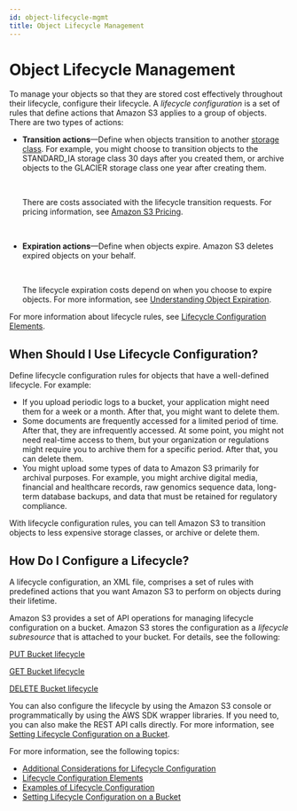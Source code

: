```yaml
---
id: object-lifecycle-mgmt
title: Object Lifecycle Management
---
```

# Object Lifecycle Management<a name="object-lifecycle-mgmt"></a>

To manage your objects so that they are stored cost effectively throughout their lifecycle, configure their lifecycle\.  A *lifecycle configuration* is a set of rules that define actions that Amazon S3 applies to a group of objects\. There are two types of actions:
+ **Transition actions**—Define when objects transition to another [storage class](https://docs.aws.amazon.com/AmazonS3/latest/dev/storage-class-intro.html)\. For example, you might choose to transition objects to the STANDARD\_IA storage class 30 days after you created them, or archive objects to the GLACIER storage class one year after creating them\. 

   

  There are costs associated with the lifecycle transition requests\. For pricing information, see [Amazon S3 Pricing](https://aws.amazon.com/s3/pricing/)\.

   
+ **Expiration actions**—Define when objects expire\. Amazon S3 deletes expired objects on your behalf\. 

   

  The lifecycle expiration costs depend on when you choose to expire objects\. For more information, see [Understanding Object Expiration](lifecycle-expire-general-considerations.mdx)\.

For more information about lifecycle rules, see [Lifecycle Configuration Elements](intro-lifecycle-rules.mdx)\. 

## When Should I Use Lifecycle Configuration?<a name="lifecycle-config-overview-what"></a>

Define lifecycle configuration rules for objects that have a well\-defined lifecycle\. For example: 
+ If you upload periodic logs to a bucket, your application might need them for a week or a month\. After that, you might want to delete them\.
+ Some documents are frequently accessed for a limited period of time\. After that, they are infrequently accessed\. At some point, you might not need real\-time access to them, but your organization or regulations might require you to archive them for a specific period\. After that, you can delete them\. 
+ You might upload some types of data to Amazon S3 primarily for archival purposes\. For example, you might archive digital media, financial and healthcare records, raw genomics sequence data, long\-term database backups, and data that must be retained for regulatory compliance\.

With lifecycle configuration rules, you can tell Amazon S3 to transition objects to less expensive storage classes, or archive or delete them\.

## How Do I Configure a Lifecycle?<a name="lifecycle-config-overview-how"></a>

A lifecycle configuration, an XML file, comprises a set of rules with predefined actions that you want Amazon S3 to perform on objects during their lifetime\. 

Amazon S3 provides a set of API operations for managing lifecycle configuration on a bucket\. Amazon S3 stores the configuration as a *lifecycle subresource* that is attached to your bucket\. For details, see the following:

[PUT Bucket lifecycle](https://docs.aws.amazon.com/AmazonS3/latest/API/RESTBucketPUTlifecycle.html)

[GET Bucket lifecycle](https://docs.aws.amazon.com/AmazonS3/latest/API/RESTBucketGETlifecycle.html)

[DELETE Bucket lifecycle](https://docs.aws.amazon.com/AmazonS3/latest/API/RESTBucketDELETElifecycle.html)

You can also configure the lifecycle by using the Amazon S3 console or programmatically by using the AWS SDK wrapper libraries\. If you need to, you can also make the REST API calls directly\. For more information, see [Setting Lifecycle Configuration on a Bucket](how-to-set-lifecycle-configuration-intro.mdx)\.

For more information, see the following topics:
+ [Additional Considerations for Lifecycle Configuration](lifecycle-additional-considerations.mdx)
+ [Lifecycle Configuration Elements](intro-lifecycle-rules.mdx)
+ [Examples of Lifecycle Configuration](lifecycle-configuration-examples.mdx)
+ [Setting Lifecycle Configuration on a Bucket](how-to-set-lifecycle-configuration-intro.mdx)